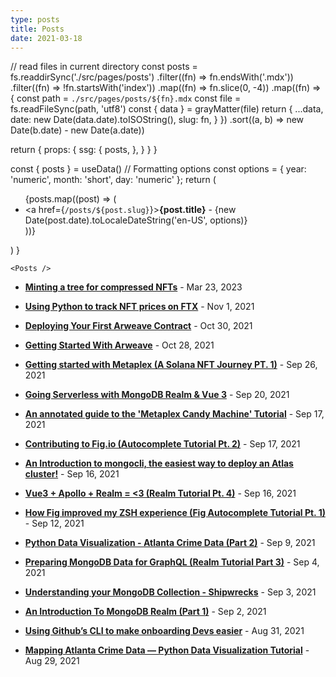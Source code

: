 ```yaml
---
type: posts
title: Posts
date: 2021-03-18
---
```



  // read files in current directory
  const posts = fs.readdirSync('./src/pages/posts')
    .filter((fn) => fn.endsWith('.mdx'))
    .filter((fn) => !fn.startsWith('index'))
    .map((fn) => fn.slice(0, -4))
    .map((fn) => {
      const path = `./src/pages/posts/${fn}.mdx`
      const file = fs.readFileSync(path, 'utf8')
      const { data } = grayMatter(file)
      return {
        ...data,
        date: new Date(data.date).toISOString(),
        slug: fn,
      }
    })
    .sort((a, b) => new Date(b.date) - new Date(a.date))

  return {
    props: {
      ssg: {
        posts,
      },
    }
  }
}

  const { posts } = useData()
  // Formatting options
  const options = { year: 'numeric', month: 'short', day: 'numeric' };
  return (
    <div>
      <ul>
        {posts.map((post) => (
          <li key={post.title}>
            <a href={`/posts/${post.slug}`}><strong>{post.title}</strong> - {new Date(post.date).toLocaleDateString('en-US', options)}</a>
          </li>
        ))}
      </ul>
    </div>
  )
}

    <Posts /> 



- **[Minting a tree for compressed NFTs](https://dev.to/apollotoday/minting-a-tree-for-compressed-nfts-13n7)** - Mar 23, 2023

- **[Using Python to track NFT prices on FTX](https://dev.to/apollotoday/using-python-to-track-nft-prices-on-ftx-1h3n)** - Nov 1, 2021

- **[Deploying Your First Arweave Contract](https://dev.to/apollotoday/deploying-your-first-arweave-contract-15jc)** - Oct 30, 2021

- **[Getting Started With Arweave](https://dev.to/apollotoday/getting-started-with-arweave-2e9k)** - Oct 28, 2021

- **[Getting started with Metaplex (A Solana NFT Journey PT. 1)](https://dev.to/apollotoday/getting-started-with-metaplex-a-solana-nft-journey-pt-1-1jff)** - Sep 26, 2021

- **[Going Serverless with MongoDB Realm & Vue 3](https://dev.to/apollotoday/going-serverless-with-mongodb-realm-vue-15m1)** - Sep 20, 2021

- **[An annotated guide to the 'Metaplex Candy Machine' Tutorial](https://dev.to/apollotoday/an-annotated-guide-to-the-metaplex-candy-machine-tutorial-2ihd)** - Sep 17, 2021

- **[Contributing to Fig.io (Autocomplete Tutorial Pt. 2)](https://dev.to/apollotoday/contributing-to-fig-io-autocomplete-tutorial-pt-2-3cgh)** - Sep 17, 2021

- **[An Introduction to mongocli, the easiest way to deploy an Atlas cluster!](https://dev.to/apollotoday/an-introduction-to-mongocli-the-easiest-way-to-deploy-an-atlas-cluster-51ed)** - Sep 16, 2021

- **[Vue3 + Apollo + Realm = \<3 (Realm Tutorial Pt. 4)](https://dev.to/apollotoday/vue3-apollo-realm-3-realm-tutorial-pt-4-5c0i)** - Sep 16, 2021

- **[How Fig improved my ZSH experience (Fig Autocomplete Tutorial Pt. 1)](https://dev.to/apollotoday/how-fig-improved-my-zsh-experience-fig-autocomplete-tutorial-pt-1-2aj3)** - Sep 12, 2021

- **[Python Data Visualization - Atlanta Crime Data (Part 2)](https://dev.to/apollotoday/python-data-visualization-atlanta-crime-data-part-2-h1c)** - Sep 9, 2021

- **[Preparing MongoDB Data for GraphQL (Realm Tutorial Part 3)](https://dev.to/apollotoday/preparing-mongodb-data-for-graphql-realm-tutorial-part-3-31m7)** - Sep 4, 2021

- **[Understanding your MongoDB Collection - Shipwrecks](https://dev.to/apollotoday/understanding-your-mongodb-collection-shipwrecks-realm-tutorial-part-2-5g9k)** - Sep 3, 2021

- **[An Introduction To MongoDB Realm (Part 1)](https://dev.to/apollotoday/an-introduction-to-mongodb-realm-part-1-1ea0)** - Sep 2, 2021

- **[Using Github’s CLI to make onboarding Devs easier](https://medium.com/@nicholasoxford/using-githubs-cli-to-make-onboarding-devs-easier-%EF%B8%8F-12581c34a87b)** - Aug 31, 2021

- **[Mapping Atlanta Crime Data — Python Data Visualization Tutorial](https://medium.com/@nicholasoxford/learning-python-mapping-atl-crime-data-935d2406265b)** - Aug 29, 2021
